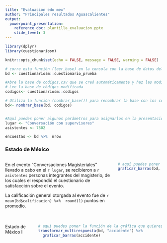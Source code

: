 ```yaml
---
title: "Evaluación edo mex"
author: "Principales resultados Aguascalientes"
output:
  powerpoint_presentation:
    reference_doc: plantilla_evaluacion.pptx
    slide_level: 3
---
```


```r
library(dplyr)
library(cuestionariosm)

knitr::opts_chunk$set(echo = FALSE, message = FALSE, warning = FALSE)

# corre esta función (leer_base) en la consola con la base de datos del cuestionario descargado de survey monkey que quieres presentar. Si quieres crear una base de datos de códigos para renombrarla usa el parámetro codigos = T
bd <- cuestionariosm::cuestionario_prueba

#Abre la base de codigos.csv que se creó automáticamente y haz las modificaciones manuales que deseas en la columna "codigo"
# Lee la base de códigos modificada
codigos<- cuestionariosm::codigos

# Utiliza la función (nombrar_base()) para renombrar la base con los códigos que asignaste en la base de codigos.csv
bd<- nombrar_base(bd, codigos)


#Aquí puedes poner algunos parámetros para asignarlos en la presentación en el texto
lugar <- "Conversación con supervisores"
asistentes <- 7502

encuestas <- bd %>%  nrow

```


<!-- Aquí va el título de la diapositiva -->
### Estado de México
:::::::::::::: {.columns}
::: {.column}
<!-- Aquí va el texto que se mostrará en la diapositiva -->
En el evento "Conversaciones Magisteriales" llevado a cabo en el `r lugar`, se recibieron a `r asistentes ` personas integrantes del magisterio, de los cuales el  respondió el cuestionario de satisfacción sobre el evento.

La calificación general otorgada al evento fue de `r mean(bd$calificacion) %>%  round(1)` puntos en promedio.

:::
::: {.column}
```r
# aquí puedes poner la función de la gráfica que quieres poner en esta diapositiva
graficar_barras(bd, servicio)
```
:::
::::::::::::::
<!-- los ultimos puntos son para finalizar la diapositiva -->

<!-- Aquí va el título de la diapositiva -->
### 
:::::::::::::: {.columns}
::: {.column}
<!-- Aquí va el texto que se mostrará en la diapositiva -->
Estado de México I
:::
::: {.column}
```r
# aquí puedes poner la función de la gráfica que quieres poner en esta diapositiva
transformar_multirespuesta(bd, "accidente") %>% 
  graficar_barras(accidente)

```
:::
::::::::::::::
<!-- los ultimos puntos son para finalizar la diapositiva -->
